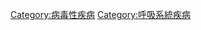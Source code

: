 {{Catmore}}
{{Commonscat|Influenza}}
[[Category:病毒性疾病|Category:病毒性疾病]]
[[Category:呼吸系統疾病|Category:呼吸系統疾病]]